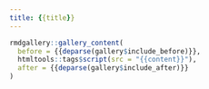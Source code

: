 ```yaml
---
title: {{title}}
---
```


```r
rmdgallery::gallery_content(
  before = {{deparse(gallery$include_before)}},
  htmltools::tags$script(src = "{{content}}"),
  after = {{deparse(gallery$include_after)}}
)
```
